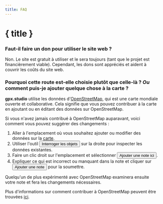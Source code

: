 ```yaml
---
title: FAQ
---
```


<script>
</script>

# { title }

### Faut-il faire un don pour utiliser le site web ?

Non.
Le site est gratuit à utiliser et le sera toujours (tant que le projet est financièrement viable).
Cependant, les dons sont appréciés et aident à couvrir les coûts du site web.

### Pourquoi cette route est-elle choisie plutôt que celle-là ? _Ou_ comment puis-je ajouter quelque chose à la carte ?

**gpx.studio** utilise les données d'<a href="https://www.openstreetmap.org/" target="_blank">OpenStreetMap</a>, qui est une carte mondiale ouverte et collaborative.
Cela signifie que vous pouvez contribuer à la carte en ajoutant ou en éditant des données sur OpenStreetMap.

Si vous n'avez jamais contribué à OpenStreetMap auparavant, voici comment vous pouvez suggérer des changements :

1. Aller à l'emplacement où vous souhaitez ajouter ou modifier des données sur la <a href="https://www.openstreetmap.org/" target="_blank">carte</a>.
2. Utiliser l'outil <button>Interroger les objets</button> sur la droite pour inspecter les données existantes.
3. Faire un clic droit sur l'emplacement et sélectionner <button>Ajouter une note ici</button>.
4. Expliquer ce qui est incorrect ou manquant dans la note et cliquer sur <button>Ajouter une note</button> pour la soumettre.

Quelqu'un de plus expérimenté avec OpenStreetMap examinera ensuite votre note et fera les changements nécessaires.

<DocsNote>

Plus d'informations sur comment contribuer à OpenStreetMap peuvent être trouvées <a href="https://wiki.openstreetmap.org/wiki/How_to_contribute" target="_blank">ici</a>.

</DocsNote>
